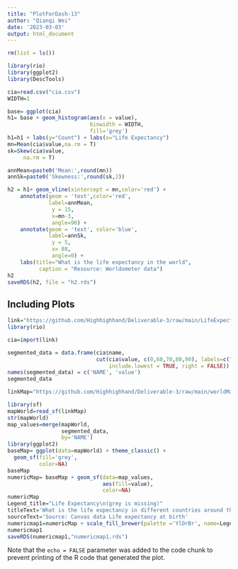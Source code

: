 ```yaml
---
title: "PlotForDash-13"
author: "Qianqi Wei"
date: '2023-03-03'
output: html_document
---
```


```r
rm(list = ls())
```


```r
library(rio)
library(ggplot2)
library(DescTools)

cia=read.csv("cia.csv")
WIDTH=1

base= ggplot(cia)  
h1= base + geom_histogram(aes(x = value),
                          binwidth = WIDTH,
                          fill='grey') 
h1=h1 + labs(y="Count") + labs(x="Life Expectancy")
mn=Mean(cia$value,na.rm = T)
sk=Skew(cia$value,
     na.rm = T)

annMean=paste0('Mean:',round(mn))
annSk=paste0('Skewness:',round(sk,2))

h2 = h1+ geom_vline(xintercept = mn,color='red') + 
    annotate(geom = 'text',color='red',
             label=annMean,
              y = 15,
              x=mn-3,
              angle=90) + 
    annotate(geom = 'text', color='blue',
             label=annSk,
              y = 5,
              x= 88,
              angle=0) +
    labs(title="What is the life expectancy in the world",
          caption = "Resource: Worldometer data")
h2
saveRDS(h2, file = "h2.rds")
```

## Including Plots


```r
link="https://github.com/Highhighhand/Deliverable-3/raw/main/LifeExpect_birth.xlsx"
library(rio)

cia=import(link)

segmented_data = data.frame(cia$name,
                            cut(cia$value, c(0,60,70,80,90), labels=c("<60","60~70","70~80",">80"),
                                include.lowest = TRUE, right = FALSE))
names(segmented_data) = c('NAME', 'value')
segmented_data

linkMap="https://github.com/Highhighhand/Deliverable-3/raw/main/worldMap.geojson" 

library(sf)
mapWorld=read_sf(linkMap)
str(mapWorld)
map_values=merge(mapWorld,
                 segmented_data, 
                 by='NAME')
library(ggplot2)
baseMap= ggplot(data=mapWorld) + theme_classic() + 
  geom_sf(fill='grey', 
          color=NA) 
baseMap 
numericMap= baseMap + geom_sf(data=map_values,
                              aes(fill=value),
                              color=NA)
numericMap
Legend_title="Life Expectancy\n(grey is missing)"
titleText='What is the life expectancy in different countries around the world?'
sourceText='Source: Canvas data Life expectancy at birth'
numericmap1=numericMap + scale_fill_brewer(palette ='YlOrBr', name=Legend_title)+labs(title=titleText,caption=sourceText)
numericmap1
saveRDS(numericmap1,"numericmap1.rds")
```

Note that the `echo = FALSE` parameter was added to the code chunk to prevent printing of the R code that generated the plot.
